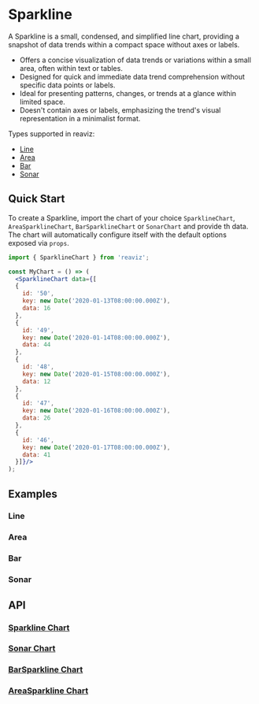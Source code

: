 
<Meta of={SparklineStory} />

# Sparkline

A Sparkline is a small, condensed, and simplified line chart, providing a snapshot of data trends within a compact space without axes or labels.

- Offers a concise visualization of data trends or variations within a small area, often within text or tables.
- Designed for quick and immediate data trend comprehension without specific data points or labels.
- Ideal for presenting patterns, changes, or trends at a glance within limited space.
- Doesn't contain axes or labels, emphasizing the trend's visual representation in a minimalist format.

Types supported in reaviz:
- [Line](/docs/charts/spark-line#line)
- [Area](/docs/charts/spark-line#area)
- [Bar](/docs/charts/spark-line#bar)
- [Sonar](/docs/charts/spark-line#sonar)

## Quick Start
To create a Sparkline, import the chart of your choice `SparklineChart`, `AreaSparklineChart`, `BarSparklineChart` or `SonarChart` and
provide th data. The chart will automatically configure itself with the default options exposed via `props`.

```jsx
import { SparklineChart } from 'reaviz';

const MyChart = () => (
  <SparklineChart data={[
  {
    id: '50',
    key: new Date('2020-01-13T08:00:00.000Z'),
    data: 16
  },
  {
    id: '49',
    key: new Date('2020-01-14T08:00:00.000Z'),
    data: 44
  },
  {
    id: '48',
    key: new Date('2020-01-15T08:00:00.000Z'),
    data: 12
  },
  {
    id: '47',
    key: new Date('2020-01-16T08:00:00.000Z'),
    data: 26
  },
  {
    id: '46',
    key: new Date('2020-01-17T08:00:00.000Z'),
    data: 41
  }]}/>
);
```

## Examples

### Line
<ToggleCanvas of={SparklineStory.Line} storybook="charts-sparkline--line" />

### Area
<ToggleCanvas of={SparklineStory.Area} storybook="charts-sparkline--area" />

### Bar
<ToggleCanvas of={SparklineStory.Bar} storybook="charts-sparkline--bar" />

### Sonar
<ToggleCanvas of={SparklineStory.Sonar} storybook="charts-sparkline--sonar" />

## API
### [Sparkline Chart](https://github.com/reaviz/reaviz/blob/master/src/SparklineChart/SparklineChart.tsx)
<PropsTable name="SparklineChart" />

### [Sonar Chart](https://github.com/reaviz/reaviz/blob/master/src/SonarChart/SonarChart.tsx)
<PropsTable name="SonarChart" />

### [BarSparkline Chart](https://github.com/reaviz/reaviz/blob/master/src/BarSparklineChart/BarSparklineChart.tsx)
<PropsTable name="BarSparklineChart" />

### [AreaSparkline Chart](https://github.com/reaviz/reaviz/blob/master/src/AreaSparklineChart/AreaSparklineChart.tsx)
<PropsTable name="AreaSparklineChart" />

